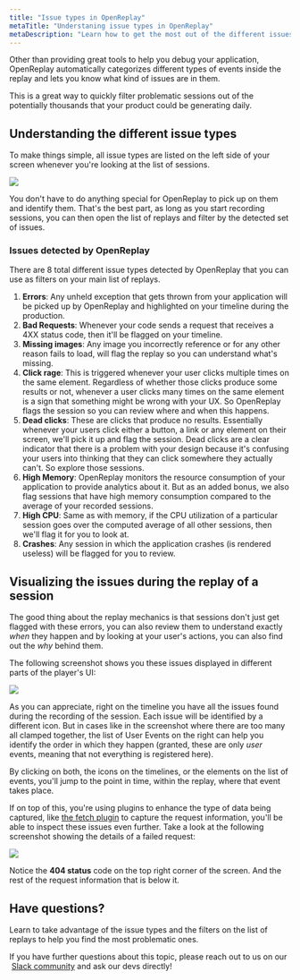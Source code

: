 ```yaml
---
title: "Issue types in OpenReplay"
metaTitle: "Understaning issue types in OpenReplay"
metaDescription: "Learn how to get the most out of the different issues auto-detected by OpenReplay"
---
```


Other than providing great tools to help you debug your application, OpenReplay automatically categorizes different types of events inside the replay and lets you know what kind of issues are in them.

This is a great way to quickly filter problematic sessions out of the potentially thousands that your product could be generating daily.

## Understanding the different issue types

To make things simple, all issue types are listed on the left side of your screen whenever you're looking at the list of sessions.

![](https://i.imgur.com/2Rygjwf.png)

You don't have to do anything special for OpenReplay to pick up on them and identify them. That's the best part, as long as you start recording sessions, you can then open the list of replays and filter by the detected set of issues.

### Issues detected by OpenReplay

There are 8 total different issue types detected by OpenReplay that you can use as filters on your main list of replays.

1. **Errors**: Any unheld exception that gets thrown from your application will be picked up by OpenReplay and highlighted on your timeline during the production.
2. **Bad Requests**: Whenever your code sends a request that receives a 4XX status code, then it'll be flagged on your timeline.
3. **Missing images**: Any image you incorrectly reference or for any other reason fails to load, will flag the replay so you can understand what's missing.
4. **Click rage**: This is triggered whenever your user clicks multiple times on the same element. Regardless of whether those clicks produce some results or not, whenever a user clicks many times on the same element is a sign that something might be wrong with your UX. So OpenReplay flags the session so you can review where and when this happens.
5. **Dead clicks**: These are clicks that produce no results. Essentially whenever your users click either a button, a link or any element on their screen, we'll pick it up and flag the session. Dead clicks are a clear indicator that there is a problem with your design because it's confusing your users into thinking that they can click somewhere they actually can't. So explore those sessions.
6. **High Memory**: OpenReplay monitors the resource consumption of your application to provide analytics about it. But as an added bonus, we also flag sessions that have high memory consumption compared to the average of your recorded sessions.
7. **High CPU**: Same as with memory, if the CPU utilization of a particular session goes over the computed average of all other sessions, then we'll flag it for you to look at.
8. **Crashes**: Any session in which the application crashes (is rendered useless) will be flagged for you to review.

## Visualizing the issues during the replay of a session

The good thing about the replay mechanics is that sessions don't just get flagged with these errors, you can also review them to understand exactly _when_ they happen and by looking at your user's actions, you can also find out the _why_ behind them.

The following screenshot shows you these issues displayed in different parts of the player's UI:



![](https://i.imgur.com/byIiNZO.png)

As you can appreciate, right on the timeline you have all the issues found during the recording of the session. Each issue will be identified by a different icon.
But in cases like in the screenshot where there are too many all clamped together, the list of User Events on the right can help you identify the order in which they happen (granted, these are only _user_ events, meaning that not everything is registered here).

By clicking on both, the icons on the timelines, or the elements on the list of events, you'll jump to the point in time, within the replay, where that event takes place.

If on top of this, you're using plugins to enhance the type of data being captured, like [the fetch plugin](https://docs.openreplay.com/tutorials/fetch) to capture the request information, you'll be able to inspect these issues even further.
Take a look at the following screenshot showing the details of a failed request:


![](https://i.imgur.com/97bREgW.png)

Notice the **404 status** code on the top right corner of the screen. And the rest of the request information that is below it.

## Have questions?

Learn to take advantage of the issue types and the filters on the list of replays to help you find the most problematic ones.
    
If you have further questions about this topic, please reach out to us on our  [Slack community](https://slack.openreplay.com/) and ask our devs directly!